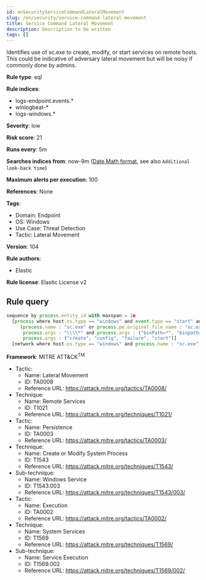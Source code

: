 ```yaml
---
id: enSecurityServiceCommandLateralMovement
slug: /en/security/service-command-lateral-movement
title: Service Command Lateral Movement
description: Description to be written
tags: []
---
```


<div id="service-command-lateral-movement"></div>

Identifies use of sc.exe to create, modify, or start services on remote hosts. This could be indicative of adversary lateral movement but will be noisy if commonly done by admins.

**Rule type**: eql

**Rule indices**: 

* logs-endpoint.events.*
* winlogbeat-*
* logs-windows.*

**Severity**: low

**Risk score**: 21

**Runs every**: 5m

**Searches indices from**: now-9m ([Date Math format](((ref))/common-options.html#date-math), see also <DocLink id="enSecurityRulesUiCreate" section="set-the-rules-schedule">`Additional look-back time`</DocLink>)

**Maximum alerts per execution**: 100

**References**: None

**Tags**: 

* Domain: Endpoint
* OS: Windows
* Use Case: Threat Detection
* Tactic: Lateral Movement

**Version**: 104

**Rule authors**: 

* Elastic

**Rule license**: Elastic License v2

## Rule query

```js
sequence by process.entity_id with maxspan = 1m
  [process where host.os.type == "windows" and event.type == "start" and
     (process.name : "sc.exe" or process.pe.original_file_name : "sc.exe") and
      process.args : "\\\\*" and process.args : ("binPath=*", "binpath=*") and
      process.args : ("create", "config", "failure", "start")]
  [network where host.os.type == "windows" and process.name : "sc.exe" and destination.ip != "127.0.0.1"]

```

**Framework**: MITRE ATT&CK<sup>TM</sup>

* Tactic:
    * Name: Lateral Movement
    * ID: TA0008
    * Reference URL: https://attack.mitre.org/tactics/TA0008/
* Technique:
    * Name: Remote Services
    * ID: T1021
    * Reference URL: https://attack.mitre.org/techniques/T1021/
* Tactic:
    * Name: Persistence
    * ID: TA0003
    * Reference URL: https://attack.mitre.org/tactics/TA0003/
* Technique:
    * Name: Create or Modify System Process
    * ID: T1543
    * Reference URL: https://attack.mitre.org/techniques/T1543/
* Sub-technique:
    * Name: Windows Service
    * ID: T1543.003
    * Reference URL: https://attack.mitre.org/techniques/T1543/003/
* Tactic:
    * Name: Execution
    * ID: TA0002
    * Reference URL: https://attack.mitre.org/tactics/TA0002/
* Technique:
    * Name: System Services
    * ID: T1569
    * Reference URL: https://attack.mitre.org/techniques/T1569/
* Sub-technique:
    * Name: Service Execution
    * ID: T1569.002
    * Reference URL: https://attack.mitre.org/techniques/T1569/002/


